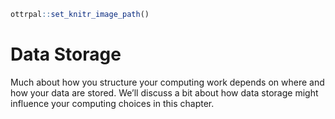 
```r
ottrpal::set_knitr_image_path()
```

# Data Storage

Much about how you structure your computing work depends on where and how your data are stored.  We'll discuss a bit about how data storage might influence your computing choices in this chapter. 

